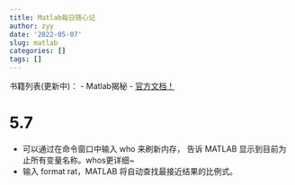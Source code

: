 ```yaml
---
title: Matlab每日随心记
author: zyy
date: '2022-05-07'
slug: matlab
categories: []
tags: []
---
```


书籍列表(更新中)：
- Matlab揭秘
- [官方文档！](https://ww2.mathworks.cn/help/matlab/getting-started-with-matlab.html)

# 5.7

- 可以通过在命令窗口中输入 who 来刷新内存，
告诉 MATLAB 显示到目前为止所有变量名称。whos更详细~
- 输入 format rat，MATLAB 将自动查找最接近结果的比例式。




